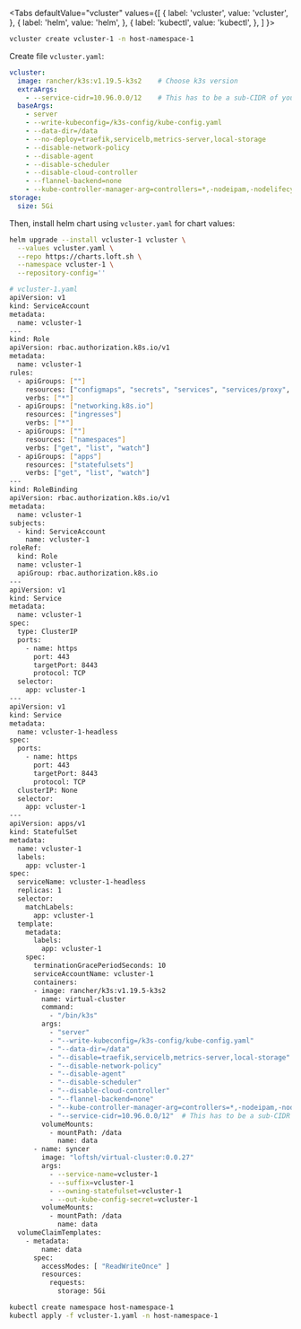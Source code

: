 
<Tabs
  defaultValue="vcluster"
  values={[
    { label: 'vcluster', value: 'vcluster', },
    { label: 'helm', value: 'helm', },
    { label: 'kubectl', value: 'kubectl', },
  ]
}>
<TabItem value="vcluster">

```bash
vcluster create vcluster-1 -n host-namespace-1
```

</TabItem>
<TabItem value="helm">

Create file `vcluster.yaml`:
```yaml
vcluster:
  image: rancher/k3s:v1.19.5-k3s2    # Choose k3s version
  extraArgs:
    - --service-cidr=10.96.0.0/12    # This has to be a sub-CIDR of your main cluster's CIDR
  baseArgs:
    - server
    - --write-kubeconfig=/k3s-config/kube-config.yaml
    - --data-dir=/data
    - --no-deploy=traefik,servicelb,metrics-server,local-storage
    - --disable-network-policy
    - --disable-agent
    - --disable-scheduler
    - --disable-cloud-controller
    - --flannel-backend=none
    - --kube-controller-manager-arg=controllers=*,-nodeipam,-nodelifecycle,-persistentvolume-binder,-attachdetach,-persistentvolume-expander,-cloud-node-lifecycle
storage:
  size: 5Gi
```

Then, install helm chart using `vcluster.yaml` for chart values:
```bash
helm upgrade --install vcluster-1 vcluster \
  --values vcluster.yaml \
  --repo https://charts.loft.sh \
  --namespace vcluster-1 \
  --repository-config=''
```

</TabItem>
<TabItem value="kubectl">

```bash
# vcluster-1.yaml
apiVersion: v1
kind: ServiceAccount
metadata:
  name: vcluster-1
---
kind: Role
apiVersion: rbac.authorization.k8s.io/v1
metadata:
  name: vcluster-1
rules:
  - apiGroups: [""]
    resources: ["configmaps", "secrets", "services", "services/proxy", "pods", "pods/proxy", "pods/attach", "pods/portforward", "pods/exec", "pods/log", "events", "endpoints", "persistentvolumeclaims"]
    verbs: ["*"]
  - apiGroups: ["networking.k8s.io"]
    resources: ["ingresses"]
    verbs: ["*"]
  - apiGroups: [""]
    resources: ["namespaces"]
    verbs: ["get", "list", "watch"]
  - apiGroups: ["apps"]
    resources: ["statefulsets"]
    verbs: ["get", "list", "watch"]
---
kind: RoleBinding
apiVersion: rbac.authorization.k8s.io/v1
metadata:
  name: vcluster-1
subjects:
  - kind: ServiceAccount
    name: vcluster-1
roleRef:
  kind: Role
  name: vcluster-1
  apiGroup: rbac.authorization.k8s.io
---
apiVersion: v1
kind: Service
metadata:
  name: vcluster-1
spec:
  type: ClusterIP
  ports:
    - name: https
      port: 443
      targetPort: 8443
      protocol: TCP
  selector:
    app: vcluster-1
---
apiVersion: v1
kind: Service
metadata:
  name: vcluster-1-headless
spec:
  ports:
    - name: https
      port: 443
      targetPort: 8443
      protocol: TCP
  clusterIP: None
  selector:
    app: vcluster-1
---
apiVersion: apps/v1
kind: StatefulSet
metadata:
  name: vcluster-1
  labels:
    app: vcluster-1
spec:
  serviceName: vcluster-1-headless
  replicas: 1
  selector:
    matchLabels:
      app: vcluster-1
  template:
    metadata:
      labels:
        app: vcluster-1
    spec:
      terminationGracePeriodSeconds: 10
      serviceAccountName: vcluster-1
      containers:
      - image: rancher/k3s:v1.19.5-k3s2
        name: virtual-cluster
        command:
          - "/bin/k3s"
        args:
          - "server"
          - "--write-kubeconfig=/k3s-config/kube-config.yaml"
          - "--data-dir=/data"
          - "--disable=traefik,servicelb,metrics-server,local-storage"
          - "--disable-network-policy"
          - "--disable-agent"
          - "--disable-scheduler"
          - "--disable-cloud-controller"
          - "--flannel-backend=none"
          - "--kube-controller-manager-arg=controllers=*,-nodeipam,-nodelifecycle,-persistentvolume-binder,-attachdetach,-persistentvolume-expander,-cloud-node-lifecycle"  
          - "--service-cidr=10.96.0.0/12"  # This has to be a sub-CIDR of your main cluster's CIDR
        volumeMounts:
          - mountPath: /data
            name: data
      - name: syncer
        image: "loftsh/virtual-cluster:0.0.27"
        args:
          - --service-name=vcluster-1
          - --suffix=vcluster-1
          - --owning-statefulset=vcluster-1
          - --out-kube-config-secret=vcluster-1
        volumeMounts:
          - mountPath: /data
            name: data
  volumeClaimTemplates:
    - metadata:
        name: data
      spec:
        accessModes: [ "ReadWriteOnce" ]
        resources:
          requests:
            storage: 5Gi
```

```bash
kubectl create namespace host-namespace-1
kubectl apply -f vcluster-1.yaml -n host-namespace-1
```

</TabItem>
</Tabs>